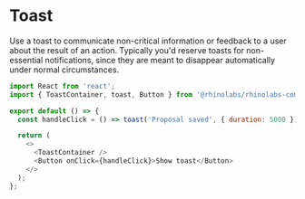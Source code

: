 
<Meta title="Components/Toast/Codesandbox" />

# Toast

Use a toast to communicate non-critical information or feedback to a user about the result of an action.
Typically you'd reserve toasts for non-essential notifications, since they are meant to disappear automatically
under normal circumstances.

```js codesandbox=rhinolabs-components
import React from 'react';
import { ToastContainer, toast, Button } from '@rhinolabs/rhinolabs-components';

export default () => {
  const handleClick = () => toast('Proposal saved', { duration: 5000 });

  return (
    <>
      <ToastContainer />
      <Button onClick={handleClick}>Show toast</Button>
    </>
  );
};
```
